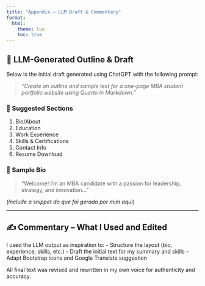 ```yaml
---
title: "Appendix – LLM Draft & Commentary"
format:
  html:
    theme: lux
    toc: true
---
```


## 🤖 LLM-Generated Outline & Draft

Below is the initial draft generated using ChatGPT with the following prompt:

> *"Create an outline and sample text for a one-page MBA student portfolio website using Quarto in Markdown."*

### 📌 Suggested Sections
1. Bio/About
2. Education
3. Work Experience
4. Skills & Certifications
5. Contact Info
6. Resume Download

### 📄 Sample Bio
> “Welcome! I'm an MBA candidate with a passion for leadership, strategy, and innovation…”

(*Include a snippet do que foi gerado por mim aqui*)

---

## ✍️ Commentary – What I Used and Edited

I used the LLM output as inspiration to:
- Structure the layout (bio, experience, skills, etc.)
- Draft the initial text for my summary and skills
- Adapt Bootstrap icons and Google Translate suggestion

All final text was revised and rewritten in my own voice for authenticity and accuracy.